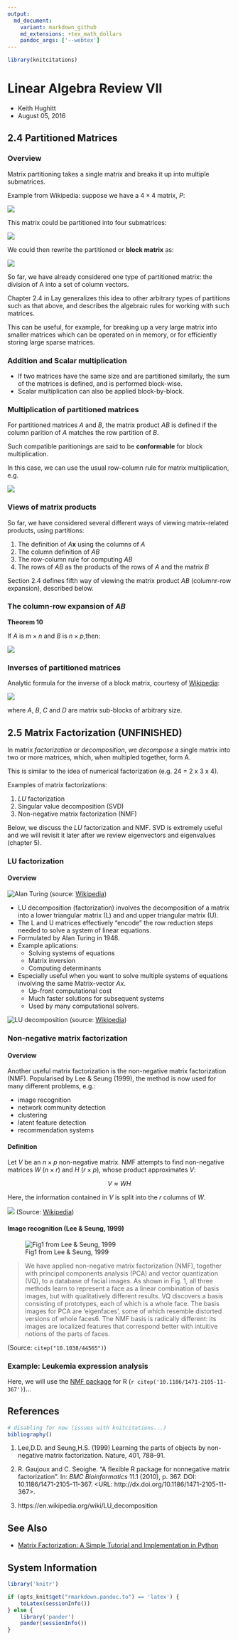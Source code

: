 ```yaml
---
output:
  md_document:
    variant: markdown_github
    md_extensions: +tex_math_dollars
    pandoc_args: ['--webtex']
---
```


```r
library(knitcitations)
```

Linear Algebra Review VII
=========================

- Keith Hughitt
- August 05, 2016

## 2.4 Partitioned Matrices

### Overview

Matrix partitioning takes a single matrix and breaks it up into multiple 
submatrices.

Example from Wikipedia: suppose we have a $4 \times 4$ matrix, $P$:

![](img/partitioned-matrices-1.png)
<!--
$$
\mathbf{P} = \begin{bmatrix}
1 & 1 & 2 & 2\\
1 & 1 & 2 & 2\\
3 & 3 & 4 & 4\\
3 & 3 & 4 & 4\end{bmatrix}
$$
-->

This matrix could be partitioned into four submatrices:

<!--
$$
\mathbf{P}_{11} = \begin{bmatrix}
1 & 1 \\
1 & 1 \end{bmatrix},   \mathbf{P}_{12} = \begin{bmatrix}
2 & 2\\
2 & 2\end{bmatrix},  \mathbf{P}_{21} = \begin{bmatrix}
3 & 3 \\
3 & 3 \end{bmatrix},   \mathbf{P}_{22} = \begin{bmatrix}
4 & 4\\
4 & 4\end{bmatrix}.
$$
-->
![](img/partitioned-matrices-2.png)

We could then rewrite the partitioned or **block matrix** as:

<!--
$$
\mathbf{P} = \begin{bmatrix}
\mathbf{P}_{11} & \mathbf{P}_{12}\\
\mathbf{P}_{21} & \mathbf{P}_{22}\end{bmatrix}.
$$
-->
![](img/partitioned-matrices-3.png)

So far, we have already considered one type of partitioned matrix: the division 
of A into a set of column vectors.

Chapter 2.4 in Lay generalizes this idea to other arbitrary types of partitions
such as that above, and describes the algebraic rules for working with such matrices.

This can be useful, for example, for breaking up a very large matrix into 
smaller matrices which can be operated on in memory, or for efficiently storing
large sparse matrices.

### Addition and Scalar multiplication

- If two matrices have the same size and are partitioned similarly, the sum of
the matrices is defined, and is performed block-wise.
- Scalar multiplication can also be applied block-by-block.

### Multiplication of partitioned matrices

For partitioned matrices $A$ and $B$, the matrix product $AB$ is defined if the 
column parition of $A$ matches the row partition of $B$.

Such compatible paritionings are said to be **conformable** for block
multiplication.

In this case, we can use the usual row-column rule for matrix multiplication, e.g.

<!--
$$
\mathbf{AB} = \begin{bmatrix}
A_{11} & A_{12}\\
A_{21} & A_{22}
\end{bmatrix}
\begin{bmatrix}
B_1\\
B_2
\end{bmatrix}
=
\begin{bmatrix}
A_{11}B_1 + A_{12}B_2\\
A_{21}B_1 + A_{22}B_2\\
\end{bmatrix}
$$
-->
![](img/partitioned-matrices-4.png)

### Views of matrix products

So far, we have considered several different ways of viewing matrix-related
products, using partitions:

1. The definition of $A\mathbf{x}$ using the columns of $A$
2. The column definition of $AB$
3. The row-column rule for computing $AB$
4. The rows of $AB$ as the products of the rows of $A$ and the matrix $B$

Section 2.4 defines fifth way of viewing the matrix product $AB$ (columnr-row 
expansion), described below.

### The column-row expansion of $AB$

**Theorem 10**

If $A$ is $m \times n$ and $B$ is $n \times p$,then:

<!--
$$
AB = [\text{col}_1(A) \text{col}_2(A)  \dots \text{col}_n(A)]
\begin{bmatrix}
\text{row}_1(B)\\
\text{row}_2(B)\\
\vdots\\
\text{row}_n(B)\\
\end{bmatrix}
= \text{col}_1(A)\text{row}_1(B) + \dots + \text{col}_n(A)\text{row}_n(B)
$$
-->
![](img/partitioned-matrices-5.png)

### Inverses of partitioned matrices

Analytic formula for the inverse of a block matrix, courtesy of [Wikipedia](https://en.wikipedia.org/wiki/Invertible_matrix#Blockwise_inversion):

<!--
$$
\begin{bmatrix} \mathbf{A} & \mathbf{B} \\ \mathbf{C} & \mathbf{D} \end{bmatrix}^{-1} = \begin{bmatrix} \mathbf{A}^{-1}+\mathbf{A}^{-1}\mathbf{B}(\mathbf{D}-\mathbf{CA}^{-1}\mathbf{B})^{-1}\mathbf{CA}^{-1} & -\mathbf{A}^{-1}\mathbf{B}(\mathbf{D}-\mathbf{CA}^{-1}\mathbf{B})^{-1} \\ -(\mathbf{D}-\mathbf{CA}^{-1}\mathbf{B})^{-1}\mathbf{CA}^{-1} & (\mathbf{D}-\mathbf{CA}^{-1}\mathbf{B})^{-1} \end{bmatrix}
$$
-->
![](img/partitioned-matrices-6.png)

where $A$, $B$, $C$ and $D$ are matrix sub-blocks of arbitrary size.

## 2.5 Matrix Factorization (UNFINISHED)

In matrix _factorization_ or _decomposition_, we _decompose_ a single matrix
into two or more matrices, which, when multipled together, form A.

This is similar to the idea of numerical factorization (e.g. 24 = 2 x 3 x 4).

Examples of matrix factorizations:

1. _LU_ factorization
2. Singular value decomposition (SVD)
3. Non-negative matrix factorization (NMF)

Below, we discuss the _LU_ factorization and NMF. SVD is extremely useful and
we will revisit it later after we review eigenvectors and eigenvalues (chapter 5).

### LU factorization

#### Overview

![Alan Turing](img/Alan_Turing_Aged_16.jpg)
(source: [Wikipedia](https://en.wikipedia.org/wiki/Alan_Turing#/media/File:Alan_Turing_Aged_16.jpg))

- LU decomposition (factorization) involves the decomposition of a matrix into
  a lower triangular matrix (L) and and upper triangular matrix (U).
- The L and U matrices effectively "encode" the row reduction steps needed to
  solve a system of linear equations.
- Formulated by Alan Turing in 1948.
- Example aplications:
    - Solving systems of equations
    - Matrix inversion
    - Computing determinants
- Especially useful when you want to solve multiple systems of equations 
  involving the same Matrix-vector $Ax$.
	- Up-front computational cost
	- Much faster solutions for subsequent systems
 	- Used by many computational solvers.

![LU decomposition](img/lu-decomp.png)
(source: [Wikipedia](https://en.wikipedia.org/wiki/LU_decomposition))


### Non-negative matrix factorization

#### Overview

Another useful matrix factorization is the non-negative matrix factorization
(NMF). Popularised by Lee & Seung (1999), the method is now used for many
different problems, e.g.:

- image recognition
- network community detection
- clustering
- latent feature detection
- recommendation systems

#### Definition

Let $V$ be an $n \times p$ non-negative matrix. NMF attempts to find non-negative 
matrices $W$ ($n \times r$) and $H$ ($r \times p$), whose product approximates $V$:

$$
V \approx WH
$$

Here, the information contained in $V$ is split into the $r$ columns of $W$.

![](img/NMF.png)
(Source: [Wikipedia](https://en.wikipedia.org/wiki/Non-negative_matrix_factorization))

#### Image recognition (Lee & Seung, 1999)

![Fig1 from Lee & Seung, 1999](img/401788aa.eps.2.gif)

> We have applied non-negative matrix factorization (NMF), together with
> principal components analysis (PCA) and vector quantization (VQ), to a
> database of facial images. As shown in Fig. 1, all three methods learn to
> represent a face as a linear combination of basis images, but with
> qualitatively different results. VQ discovers a basis consisting of
> prototypes, each of which is a whole face. The basis images for PCA are
> 'eigenfaces', some of which resemble distorted versions of whole faces6. The
> NMF basis is radically different: its images are localized features that
> correspond better with intuitive notions of the parts of faces.

(Source: `citep("10.1038/44565")`)

### Example: Leukemia expression analysis

Here, we will use the [NMF package](https://cran.r-project.org/web/packages/NMF/index.html) 
for R (`r citep('10.1186/1471-2105-11-367')`)...

References
----------

```r
# disabling for now (issues with knitcitations...)
bibliography()
```

1. Lee,D.D. and Seung,H.S. (1999) Learning the parts of objects by non-negative
   matrix factorization. Nature, 401, 788–91.

2. R. Gaujoux and C. Seoighe. “A flexible R package for nonnegative matrix
   factorization”. In: _BMC Bioinformatics_ 11.1 (2010), p. 367. DOI:
   10.1186/1471-2105-11-367. <URL: http://dx.doi.org/10.1186/1471-2105-11-367>.

3. https://en.wikipedia.org/wiki/LU_decomposition

See Also
--------

- [Matrix Factorization: A Simple Tutorial and Implementation in Python](http://www.quuxlabs.com/blog/2010/09/matrix-factorization-a-simple-tutorial-and-implementation-in-python/)

System Information
------------------

```r
library('knitr')

if (opts_knit$get("rmarkdown.pandoc.to") == 'latex') {
    toLatex(sessionInfo())
} else {
    library('pander')
    pander(sessionInfo())
}
```

